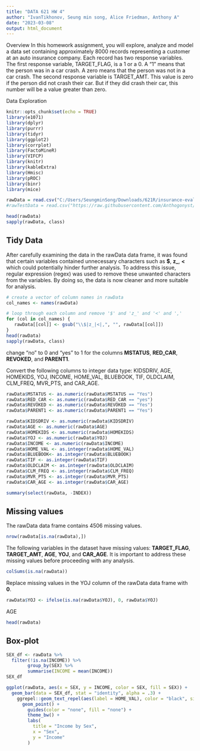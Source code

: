 ---
title: "DATA 621 HW 4"
author: "IvanTikhonov, Seung min song, Alice Friedman, Anthony A"
date: "2023-03-08"
output: html_document
---

Overview
In this homework assignment, you will explore, analyze and model a data set containing approximately 8000
records representing a customer at an auto insurance company. Each record has two response variables. The
first response variable, TARGET_FLAG, is a 1 or a 0. A “1” means that the person was in a car crash. A zero
means that the person was not in a car crash. The second response variable is TARGET_AMT. This value is zero
if the person did not crash their car. But if they did crash their car, this number will be a value greater than zero.

Data Exploration
```{r libraries, include=FALSE, warning=FALSE, class.output="scroll-less"}
knitr::opts_chunk$set(echo = TRUE)
library(e1071)
library(dplyr)
library(purrr)
library(tidyr)
library(ggplot2)
library(corrplot)
library(FactoMineR)
library(VIFCP)
library(knitr)
library(kableExtra)
library(Hmisc)
library(pROC)
library(binr)
library(mice)
```

```{r, include=FALSE, echo=FALSE}

rawData = read.csv("C:/Users/SeungminSong/Downloads/621R/insurance-evaluation-data.csv")
#rawTestData = read.csv("https://raw.githubusercontent.com/Anthogonyst/AnalyticsModeling/master/data/insurance_training_data.csv?token=GHSAT0AAAAAACAEYZJ5FGMCRFNVCGWAPOIKZBTAXSQ")

```


```{r}
head(rawData)
sapply(rawData, class)
```

## Tidy Data

After carefully examining the data in the rawData data frame, it was found that certain variables contained unnecessary characters such as **$**, **z_**, **<** which could potentially hinder further analysis. To address this issue, regular expression (regex) was used to remove these unwanted characters from the variables. By doing so, the data is now cleaner and more suitable for analysis. 
```{r}
# create a vector of column names in rawData
col_names <- names(rawData)

# loop through each column and remove '$' and 'z_' and '<' and ','
for (col in col_names) {
   rawData[[col]] <- gsub("\\$|z_|<|,", "", rawData[[col]])
}
head(rawData)
sapply(rawData, class)
```

change "no" to 0 and "yes" to 1 for the columns **MSTATUS**, **RED_CAR**, **REVOKED**, and **PARENT1**. 

Convert the following columns to integer data type: KIDSDRIV, AGE, HOMEKIDS, YOJ, INCOME, HOME_VAL, BLUEBOOK, TIF, OLDCLAIM, CLM_FREQ, MVR_PTS, and CAR_AGE.

```{r echo=FALSE}
rawData$MSTATUS <- as.numeric(rawData$MSTATUS == "Yes")
rawData$RED_CAR <- as.numeric(rawData$RED_CAR == "yes")
rawData$REVOKED <- as.numeric(rawData$REVOKED == "Yes")
rawData$PARENT1 <- as.numeric(rawData$PARENT1 == "Yes")

rawData$KIDSDRIV <- as.numeric(rawData$KIDSDRIV)
rawData$AGE <- as.numeric(rawData$AGE)
rawData$HOMEKIDS <- as.numeric(rawData$HOMEKIDS)
rawData$YOJ <- as.numeric(rawData$YOJ)
rawData$INCOME <- as.numeric(rawData$INCOME)
rawData$HOME_VAL <- as.integer(rawData$HOME_VAL)
rawData$BLUEBOOK<- as.integer(rawData$BLUEBOOK)
rawData$TIF <- as.integer(rawData$TIF)
rawData$OLDCLAIM <- as.integer(rawData$OLDCLAIM)
rawData$CLM_FREQ <- as.integer(rawData$CLM_FREQ)
rawData$MVR_PTS <- as.integer(rawData$MVR_PTS)
rawData$CAR_AGE <- as.integer(rawData$CAR_AGE)
```

```{r}
summary(select(rawData, -INDEX))
```

## Missing values

The rawData data frame contains 4506 missing values.
```{r}
nrow(rawData[is.na(rawData),])
```

The following variables in the dataset have missing values: **TARGET_FLAG**, **TARGET_AMT**, **AGE**, **YOJ**, and **CAR_AGE**. It is important to address these missing values before proceeding with any analysis.
```{r}
colSums(is.na(rawData))
```

Replace missing values in the YOJ column of the rawData data frame with **0**.
```{r}
rawData$YOJ <- ifelse(is.na(rawData$YOJ), 0, rawData$YOJ)
```
AGE
```{r}
head(rawData)
```

## Box-plot

```{r}
SEX_df <- rawData %>% 
  filter(!is.na(INCOME)) %>%
        group_by(SEX) %>% 
        summarise(INCOME = mean(INCOME))
SEX_df
```

```{r}
ggplot(rawData, aes(x = SEX, y = INCOME, color = SEX, fill = SEX)) +
  geom_bar(data = SEX_df, stat = "identity", alpha = .3) + 
    ggrepel::geom_text_repel(aes(label = HOME_VAL), color = "black", size = 2.5, segment.color = "grey") +
      geom_point() +
        guides(color = "none", fill = "none") +
        theme_bw() +
        labs(
          title = "Income by Sex",
          x = "Sex",
          y = "Income"
        )
```





